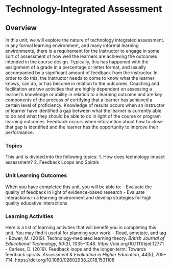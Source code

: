 # Technology-Integrated Assessment

## Overview {.unnumbered}

In this unit, we will explore the nature of technology integrated assessment. In any formal learning environment, and many informal learning environments, there is a requirement for the instructor to engage in some sort of assessment of how well the learners are achieving the outcomes intended in the course design. Typically, this has happened with the assignment of a grade in a percentage or letter format, and usually accompanied by a significant amount of feedback from the instructor. In order to do this, the instructor needs to come to know what the learner knows, can do, or has become in relation to the outcomes. Coaching and facilitation are two activities that are highly dependent on assessing a learner's knowledge or ability in relation to a learning outcome and are key components of the process of certifying that a learner has achieved a certain level of proficiency. Knowledge of results occurs when an instructor or learner have identified a gap between what the learner is currently able to do and what they should be able to do in light of the course or program learning outcomes. Feedback occurs when inforamtion about how to close that gap is identified and the learner has the opportunity to improve their performance.

### Topics {.unnumbered}
This unit is divided into the following topics:
1. How does technology impact assessment?
2. Feedback Loops and Spirals




### Unit Learning Outcomes {.unnumbered}
When you have completed this unit, you will be able to:
- Evaluate the quality of feedback in light of evidence-based research
- Evaluate interactions in a learning environment and develop strategies for high quality educative interactions

### Learning Activities {.unnumbered}

Here is a list of learning activities that will benefit you in completing this unit. You may find it useful for planning your work.
- Read, annotate, and tag 
  - Bower, M. (2019). Technology‐mediated learning theory. *British Journal of Educational Technology, 50*(3), 1035–1048. https://doi.org/10.1111/bjet.12771
  - Carless, D. (2019). Feedback loops and the longer-term: Towards feedback spirals. *Assessment & Evaluation in Higher Education, 44*(5), 705–714. https://doi.org/10.1080/02602938.2018.1531108


